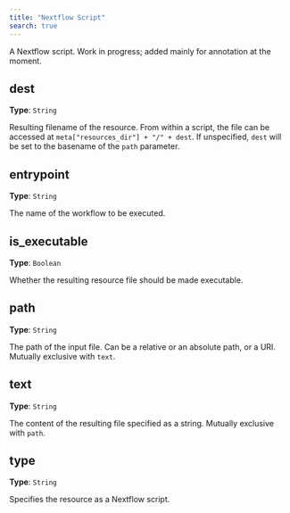 ```yaml
---
title: "Nextflow Script"
search: true
---
```


A Nextflow script. Work in progress; added mainly for annotation at the moment.

## dest

**Type**: `String`

Resulting filename of the resource. From within a script, the file can be accessed at `meta["resources_dir"] + "/" + dest`. If unspecified, `dest` will be set to the basename of the `path` parameter.

## entrypoint

**Type**: `String`

The name of the workflow to be executed.

## is_executable

**Type**: `Boolean`

Whether the resulting resource file should be made executable.

## path

**Type**: `String`

The path of the input file. Can be a relative or an absolute path, or a URI. Mutually exclusive with `text`.

## text

**Type**: `String`

The content of the resulting file specified as a string. Mutually exclusive with `path`.

## type

**Type**: `String`

Specifies the resource as a Nextflow script.

